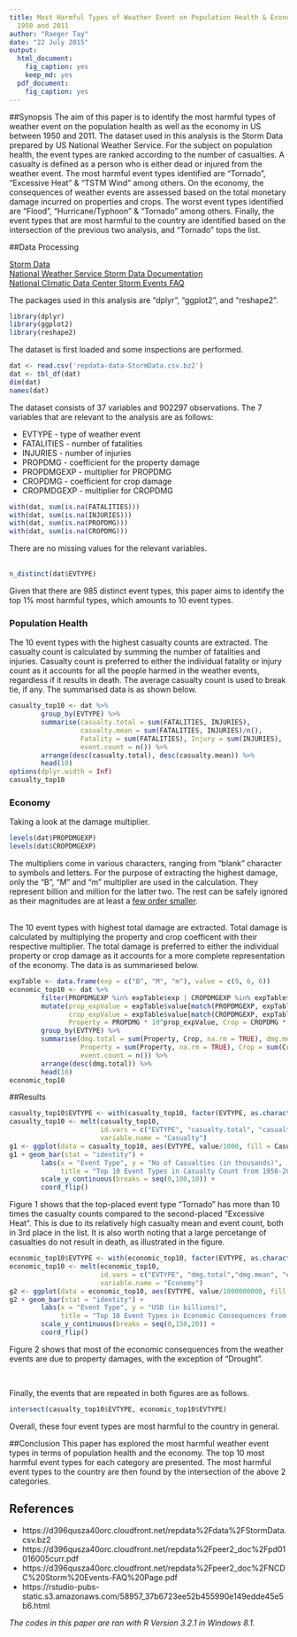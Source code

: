 ```yaml
---
title: Most Harmful Types of Weather Event on Population Health & Economy in US between
  1950 and 2011
author: "Raeger Tay"
date: "22 July 2015"
output:
  html_document:
    fig_caption: yes
    keep_md: yes
  pdf_document:
    fig_caption: yes
---
```


##Synopsis
The aim of this paper is to identify the most harmful types of weather event on the population health as well as the economy in US between 1950 and 2011. The dataset used in this analysis is the Storm Data prepared by US National Weather Service. For the subject on population health, the event types are ranked according to the number of casualties. A casualty is defined as a person who is either dead or injured from the weather event. The most harmful event types identified are "Tornado", "Excessive Heat" & "TSTM Wind" among others. On the economy, the consequences of weather events are assessed based on the total monetary damage incurred on properties and crops. The worst event types identified are "Flood", "Hurricane/Typhoon" & "Tornado" among others. Finally, the event types that are most harmful to the country are identified based on the intersection of the previous two analysis, and "Tornado" tops the list.

##Data Processing

[Storm Data](https://d396qusza40orc.cloudfront.net/repdata%2Fdata%2FStormData.csv.bz2)  
[National Weather Service Storm Data Documentation](https://d396qusza40orc.cloudfront.net/repdata%2Fpeer2_doc%2Fpd01016005curr.pdf)  
[National Climatic Data Center Storm Events FAQ](https://d396qusza40orc.cloudfront.net/repdata%2Fpeer2_doc%2FNCDC%20Storm%20Events-FAQ%20Page.pdf)  


The packages used in this analysis are "dplyr", "ggplot2", and "reshape2".  
```r
library(dplyr)
library(ggplot2)
library(reshape2)
```

The dataset is first loaded and some inspections are performed.
```r
dat <- read.csv('repdata-data-StormData.csv.bz2')
dat <- tbl_df(dat)
dim(dat)
names(dat)
```

The dataset consists of 37 variables and 902297 observations. The 7 variables that are relevant to the analysis are as follows:  

* EVTYPE - type of weather event
* FATALITIES - number of fatalities 
* INJURIES - number of injuries 
* PROPDMG - coefficient for the property damage 
* PROPDMGEXP - multiplier for PROPDMG 
* CROPDMG - coefficient for crop damage
* CROPMDGEXP - multiplier for CROPDMG 


```r
with(dat, sum(is.na(FATALITIES)))
with(dat, sum(is.na(INJURIES)))
with(dat, sum(is.na(PROPDMG)))
with(dat, sum(is.na(CROPDMG)))
```
There are no missing values for the relevant variables.  
<br>
```r
n_distinct(dat$EVTYPE)
```
Given that there are 985 distinct event types, this paper aims to identify the top 1% most harmful types, which amounts to 10 event types.

### Population Health
The 10 event types with the highest casualty counts are extracted. The casualty count is calculated by summing the number of fatalities and injuries. Casualty count is preferred to either the individual fatality or injury count as it accounts for all the people harmed in the weather events, regardless if it results in death. The average casualty count is used to break tie, if any. The summarised data is as shown below.
```r
casualty_top10 <- dat %>%
        group_by(EVTYPE) %>%
        summarise(casualty.total = sum(FATALITIES, INJURIES), 
                  casualty.mean = sum(FATALITIES, INJURIES)/n(),
                  Fatality = sum(FATALITIES), Injury = sum(INJURIES), 
                  event.count = n()) %>%
        arrange(desc(casualty.total), desc(casualty.mean)) %>%
        head(10)
options(dplyr.width = Inf)
casualty_top10 
```


### Economy
Taking a look at the damage multiplier.
```r
levels(dat$PROPDMGEXP)
levels(dat$CROPDMGEXP)
```
The multipliers come in various characters, ranging from "blank" character to symbols and letters. For the purpose of extracting the highest damage, only the "B", "M" and "m" multiplier are used in the calculation. They represent billion and million for the latter two. The rest can be safely ignored as their magnitudes are at least a [few order smaller][1].

[1]: https://rstudio-pubs-static.s3.amazonaws.com/58957_37b6723ee52b455990e149edde45e5b6.html "few order smaller"

<br>
The 10 event types with highest total damage are extracted. Total damage is calculated by multiplying the property and crop coefficent with their respective multiplier. The total damage is preferred to either the individual property or crop damage as it accounts for a more complete representation of the economy. The data is as summariesed below.
```r
expTable <- data.frame(exp = c("B", "M", "m"), value = c(9, 6, 6))
economic_top10 <- dat %>% 
        filter(PROPDMGEXP %in% expTable$exp | CROPDMGEXP %in% expTable$exp) %>%
        mutate(prop_expValue = expTable$value[match(PROPDMGEXP, expTable$exp)],
               crop_expValue = expTable$value[match(CROPDMGEXP, expTable$exp)],
               Property = PROPDMG * 10^prop_expValue, Crop = CROPDMG * 10^crop_expValue) %>%
        group_by(EVTYPE) %>%
        summarise(dmg.total = sum(Property, Crop, na.rm = TRUE), dmg.mean = dmg.total/n(),
                  Property = sum(Property, na.rm = TRUE), Crop = sum(Crop, na.rm = TRUE), 
                  event.count = n()) %>%
        arrange(desc(dmg.total)) %>%
        head(10)
economic_top10       
```


##Results

```r
casualty_top10$EVTYPE <- with(casualty_top10, factor(EVTYPE, as.character(EVTYPE)))
casualty_top10 <- melt(casualty_top10, 
                       id.vars = c("EVTYPE", "casualty.total", "casualty.mean", "event.count"), 
                       variable.name = "Casualty")
g1 <- ggplot(data = casualty_top10, aes(EVTYPE, value/1000, fill = Casualty)) 
g1 + geom_bar(stat = "identity") +
        labs(x = "Event Type", y = "No of Casualties (in thousands)", 
             title = "Top 10 Event Types in Casualty Count from 1950-2011") +
        scale_y_continuous(breaks = seq(0,100,10)) +
        coord_flip()
```  

Figure 1 shows that the top-placed event type "Tornado" has more than 10 times the casualty counts compared to the second-placed "Excessive Heat". This is due to its relatively high casualty mean and event count, both in 3rd place in the list. It is also worth noting that a large percetange of casualties do not result in death, as illustrated in the figure.

```r
economic_top10$EVTYPE <- with(economic_top10, factor(EVTYPE, as.character(EVTYPE)))
economic_top10 <- melt(economic_top10, 
                       id.vars = c("EVTYPE", "dmg.total","dmg.mean", "event.count"), 
                       variable.name = "Economy")
g2 <- ggplot(data = economic_top10, aes(EVTYPE, value/1000000000, fill = Economy)) 
g2 + geom_bar(stat = "identity") +
        labs(x = "Event Type", y = "USD (in billions)", 
             title = "Top 10 Event Types in Economic Consequences from 1950-2011") +
        scale_y_continuous(breaks = seq(0,150,20)) +
        coord_flip()
```

Figure 2 shows that most of the economic consequences from the weather events are due to property damages, with the exception of "Drought".

<br>

Finally, the events that are repeated in both figures are as follows.
```r
intersect(casualty_top10$EVTYPE, economic_top10$EVTYPE)
```
Overall, these four event types are most harmful to the country in general.

##Conclusion
This paper has explored the most harmful weather event types in terms of population health and the economy. The top 10 most harmful event types for each category are presented. The most harmful event types to the country are then found by the intersection of the above 2 categories.


## References

* https://d396qusza40orc.cloudfront.net/repdata%2Fdata%2FStormData.csv.bz2
* https://d396qusza40orc.cloudfront.net/repdata%2Fpeer2_doc%2Fpd01016005curr.pdf
* https://d396qusza40orc.cloudfront.net/repdata%2Fpeer2_doc%2FNCDC%20Storm%20Events-FAQ%20Page.pdf
* https://rstudio-pubs-static.s3.amazonaws.com/58957_37b6723ee52b455990e149edde45e5b6.html

*The codes in this paper are ran with R Version 3.2.1 in Windows 8.1.*